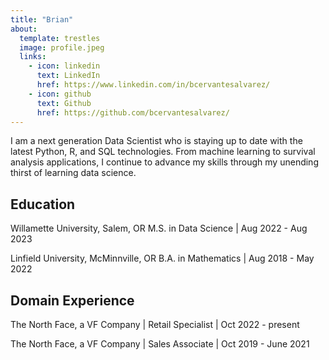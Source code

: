 ```yaml
---
title: "Brian"
about:
  template: trestles
  image: profile.jpeg
  links:
    - icon: linkedin
      text: LinkedIn
      href: https://www.linkedin.com/in/bcervantesalvarez/
    - icon: github
      text: Github
      href: https://github.com/bcervantesalvarez/
---
```


I am a next generation Data Scientist who is staying up to date with the latest Python, R, and SQL technologies. From machine learning to survival analysis applications, I continue to advance my skills through my unending thirst of learning data science.

## Education

Willamette University, Salem, OR M.S. in Data Science \| Aug 2022 - Aug 2023

Linfield University, McMinnville, OR B.A. in Mathematics \| Aug 2018 - May 2022

## Domain Experience

The North Face, a VF Company \| Retail Specialist \| Oct 2022 - present

The North Face, a VF Company \| Sales Associate \| Oct 2019 - June 2021
